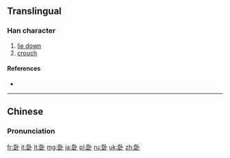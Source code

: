 {{also|臥}}
==Translingual==

===Han character===
{{Han char|rn=25|rad=卜|as=06|sn=8|four=|canj=尸中卜 (SLY)|ids=⿰[[臣]][[卜]]}}

# [[lie down]]
# [[crouch]]

====References====
* {{Han ref|kx=0158.221|dkj=02808|dj=1450.080|hdz=42801.020|uh=5367|ud=21351}}

----

==Chinese==
{{zh-hanzi-box|卧|[[臥]]}}

===Pronunciation===
{{zh-pron
|m=wò
|c=ngo6
|mc=y
|oc=y
|ma=Zh-wò.ogg
|cat=v
}}

[[fr:卧]]
[[it:卧]]
[[lt:卧]]
[[mg:卧]]
[[ja:卧]]
[[pl:卧]]
[[ru:卧]]
[[uk:卧]]
[[zh:卧]]